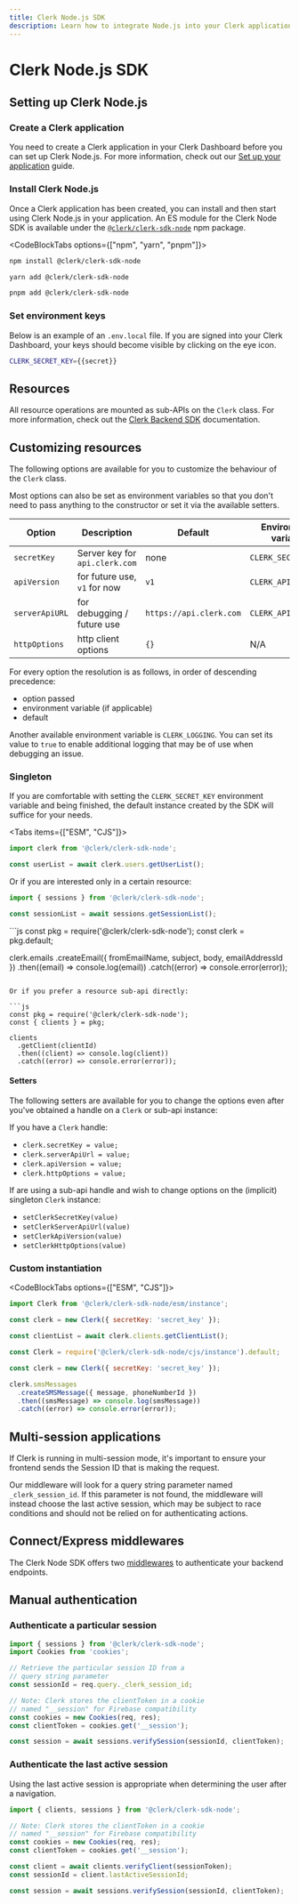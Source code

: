 ```yaml
---
title: Clerk Node.js SDK
description: Learn how to integrate Node.js into your Clerk application.
---
```


# Clerk Node.js SDK

## Setting up Clerk Node.js

<Steps>

### Create a Clerk application 

You need to create a Clerk application in your Clerk Dashboard before you can set up Clerk Node.js. For more information, check out our [Set up your application](/docs/quickstarts/setup-clerk) guide.

### Install Clerk Node.js

Once a Clerk application has been created, you can install and then start using Clerk Node.js in your application. An ES module for the Clerk Node SDK is available under the [`@clerk/clerk-sdk-node`](https://www.npmjs.com/package/@clerk/clerk-sdk-node) npm package.

<CodeBlockTabs options={["npm", "yarn", "pnpm"]}>
```sh filename="terminal"
npm install @clerk/clerk-sdk-node
```

```sh filename="terminal"
yarn add @clerk/clerk-sdk-node
```

```sh filename="terminal"
pnpm add @clerk/clerk-sdk-node
```
</CodeBlockTabs>

### Set environment keys

Below is an example of an `.env.local` file. If you are signed into your Clerk Dashboard, your keys should become visible by clicking on the eye icon.

<InjectKeys>

```sh filename=".env.local"
CLERK_SECRET_KEY={{secret}}
```

</InjectKeys>

</Steps>

## Resources

All resource operations are mounted as sub-APIs on the `Clerk` class. For more information, check out the [Clerk Backend SDK](/docs/references/backend/overview) documentation.

## Customizing resources

The following options are available for you to customize the behaviour of the `Clerk` class.

<Callout type="info">
  Most options can also be set as environment variables so that you don't need to pass anything to the constructor or set it via the available setters.
</Callout>

| Option | Description | Default | Environment variable |
| --- | --- | --- | --- |
| `secretKey` | Server key for `api.clerk.com` | none | `CLERK_SECRET_KEY` |
| `apiVersion` | for future use, `v1` for now | `v1` | `CLERK_API_VERSION` |
| `serverApiURL` | for debugging / future use | `https://api.clerk.com` | `CLERK_API_URL` |
| `httpOptions` | http client options | `{}` | N/A |

For every option the resolution is as follows, in order of descending precedence:

- option passed
- environment variable (if applicable)
- default

Another available environment variable is `CLERK_LOGGING`. You can set its value to `true` to enable additional logging that may be of use when debugging an issue.

### Singleton

If you are comfortable with setting the `CLERK_SECRET_KEY` environment variable and being finished, the default instance created by the SDK will suffice for your needs.

<Tabs items={["ESM", "CJS"]}>
<Tab>
```js
import clerk from '@clerk/clerk-sdk-node';

const userList = await clerk.users.getUserList();
```

Or if you are interested only in a certain resource:

```js
import { sessions } from '@clerk/clerk-sdk-node';

const sessionList = await sessions.getSessionList();
```
</Tab>

<Tab>
```js
const pkg = require('@clerk/clerk-sdk-node');
const clerk = pkg.default;

clerk.emails
  .createEmail({ fromEmailName, subject, body, emailAddressId })
  .then((email) => console.log(email))
  .catch((error) => console.error(error));
```

Or if you prefer a resource sub-api directly:

```js
const pkg = require('@clerk/clerk-sdk-node');
const { clients } = pkg;

clients
  .getClient(clientId)
  .then((client) => console.log(client))
  .catch((error) => console.error(error));
```
</Tab>
</Tabs>

#### Setters

The following setters are available for you to change the options even after you've obtained a handle on a `Clerk` or sub-api instance:

If you have a `Clerk` handle:

- `clerk.secretKey = value;`
- `clerk.serverApiUrl = value;`
- `clerk.apiVersion = value;`
- `clerk.httpOptions = value;`

If are using a sub-api handle and wish to change options on the (implicit) singleton `Clerk` instance:

- `setClerkSecretKey(value)`
- `setClerkServerApiUrl(value)`
- `setClerkApiVersion(value)`
- `setClerkHttpOptions(value)`

### Custom instantiation

<CodeBlockTabs options={["ESM", "CJS"]}>
```js
import Clerk from '@clerk/clerk-sdk-node/esm/instance';

const clerk = new Clerk({ secretKey: 'secret_key' });

const clientList = await clerk.clients.getClientList();
```

```js
const Clerk = require('@clerk/clerk-sdk-node/cjs/instance').default;

const clerk = new Clerk({ secretKey: 'secret_key' });

clerk.smsMessages
  .createSMSMessage({ message, phoneNumberId })
  .then((smsMessage) => console.log(smsMessage))
  .catch((error) => console.error(error));
```
</CodeBlockTabs>

## Multi-session applications

If Clerk is running in multi-session mode, it's important to ensure your frontend sends the Session ID that is making the request.

Our middleware will look for a query string parameter named `_clerk_session_id`. If this parameter is not found, the middleware will instead choose the last active session, which may be subject to race conditions and should not be relied on for authenticating actions.

## Connect/Express middlewares

The Clerk Node SDK offers two [middlewares](/docs/backend-requests/handling/nodejs) to authenticate your backend endpoints.

## Manual authentication

### Authenticate a particular session

```js
import { sessions } from '@clerk/clerk-sdk-node';
import Cookies from 'cookies';

// Retrieve the particular session ID from a
// query string parameter
const sessionId = req.query._clerk_session_id;

// Note: Clerk stores the clientToken in a cookie 
// named "__session" for Firebase compatibility
const cookies = new Cookies(req, res);
const clientToken = cookies.get('__session');  

const session = await sessions.verifySession(sessionId, clientToken);
```

### Authenticate the last active session

Using the last active session is appropriate when determining the user after a navigation.

```js
import { clients, sessions } from '@clerk/clerk-sdk-node';

// Note: Clerk stores the clientToken in a cookie 
// named "__session" for Firebase compatibility
const cookies = new Cookies(req, res);
const clientToken = cookies.get('__session');  

const client = await clients.verifyClient(sessionToken);
const sessionId = client.lastActiveSessionId;

const session = await sessions.verifySession(sessionId, clientToken);
```